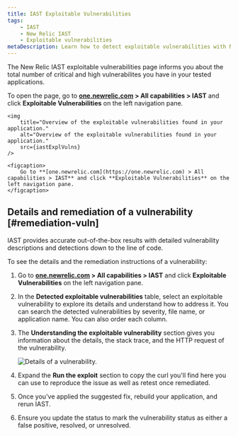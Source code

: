 ```yaml
---
title: IAST Exploitable Vulnerabilities
tags:
    - IAST
    - New Relic IAST
    - Exploitable vulnerabilities
metaDescription: Learn how to detect exploitable vulnerabilities with New Relic IAST.
---
```





The New Relic IAST exploitable vulnerabilities page informs you about the total number of critical and high vulnerabilites you have in your tested applications.

To open the page, go to **[one.newrelic.com](https://one.newrelic.com) > All capabilities > IAST** and click **Exploitable Vulnerabilities** on the left navigation pane.

    <img
        title="Overview of the exploitable vulnerabilities found in your application."
        alt="Overview of the exploitable vulnerabilities found in your application."
        src={iastExplVulns}
    />

    <figcaption>
        Go to **[one.newrelic.com](https://one.newrelic.com) > All capabilities > IAST** and click **Exploitable Vulnerabilities** on the left navigation pane.
    </figcaption>

## Details and remediation of a vulnerability [#remediation-vuln]

IAST provides accurate out-of-the-box results with detailed vulnerability descriptions and detections down to the line of code.

To see the details and the remediation instructions of a vulnerability:

1. Go to **[one.newrelic.com](https://one.newrelic.com) > All capabilities > IAST** and click **Exploitable Vulnerabilities** on the left navigation pane.

2. In the **Detected exploitable vulnerabilities** table, select an exploitable vulnerability to explore its details and understand how to address it. You can search the detected vulnerabilities by severity, file name, or application name. You can also order each column.

3. The **Understanding the exploitable vulnerability** section gives you information about the details, the stack trace, and the HTTP request of the vulnerability.

    <img
        title="Details of a vulnerability."
        alt="Details of a vulnerability."
        src={iastVulnsDetails}
    />


4. Expand the **Run the exploit** section to copy the curl you'll find here you can use to reproduce the issue as well as retest once remediated.

5. Once you've applied the suggested fix, rebuild your application, and rerun IAST.

6. Ensure you update the status to mark the vulnerability status as either a false positive, resolved, or unresolved.

